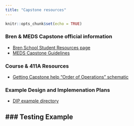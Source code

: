 ```yaml
---
title: "Capstone resources"
---
```


```r
knitr::opts_chunk$set(echo = TRUE)
```

### Bren & MEDS Capstone official information

-   [Bren School Student Resources page](https://bren.ucsb.edu/academic-resources-current-students)
-   [MEDS Capstone Guidelines](https://docs.google.com/document/d/1eBHXpPCBlsMLdf1F6vG-ypPnkNpetCMu/edit?usp=sharing&ouid=109332249664255975278&rtpof=true&sd=true)

### Course & 411A Resources

- [Getting Capstone help "Order of Operations" schematic](https://drive.google.com/uc?export=download&id=1Xk2tH38phyiKAXPiLWyTxzFxaxfu5s-l) 


### Example Design and Implemenation Plans
- [DIP example directory](https://drive.google.com/drive/folders/1I8vTU_H-U73zLWqC5OtT6NMZ6uy6Pifw?usp=sharing)

### Testing Example
-
